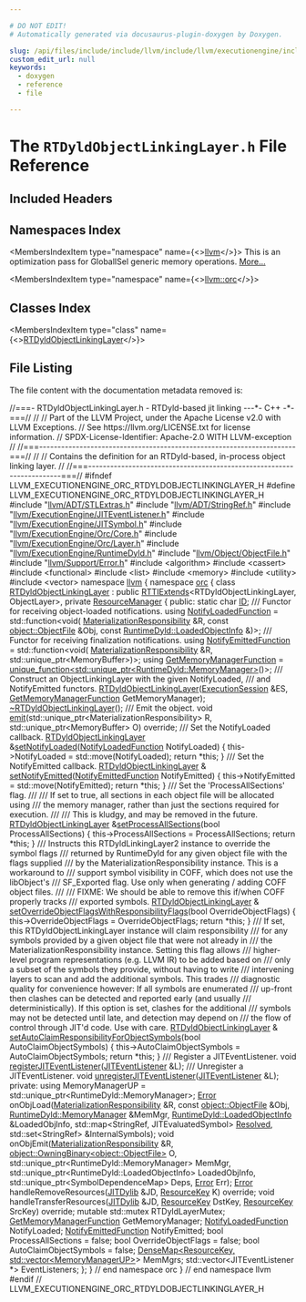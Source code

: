 ```yaml
---

# DO NOT EDIT!
# Automatically generated via docusaurus-plugin-doxygen by Doxygen.

slug: /api/files/include/include/llvm/include/llvm/executionengine/include/llvm/executionengine/orc/rtdyldobjectlinkinglayer-h
custom_edit_url: null
keywords:
  - doxygen
  - reference
  - file

---
```





# The `RTDyldObjectLinkingLayer.h` File Reference

<DoxygenPage pluginConfig={pluginConfig}>



## Included Headers

<IncludesList>
<IncludesListItem
  filePath="llvm/ADT/STLExtras.h"
  permalink="/docs/api/files/include/include/llvm/include/llvm/adt/stlextras-h"
  isLocal="true" />
<IncludesListItem
  filePath="llvm/ADT/StringRef.h"
  permalink="/docs/api/files/include/include/llvm/include/llvm/adt/stringref-h"
  isLocal="true" />
<IncludesListItem
  filePath="llvm/ExecutionEngine/JITEventListener.h"
  permalink="/docs/api/files/include/include/llvm/include/llvm/executionengine/jiteventlistener-h"
  isLocal="true" />
<IncludesListItem
  filePath="llvm/ExecutionEngine/JITSymbol.h"
  permalink="/docs/api/files/include/include/llvm/include/llvm/executionengine/jitsymbol-h"
  isLocal="true" />
<IncludesListItem
  filePath="llvm/ExecutionEngine/Orc/Core.h"
  permalink="/docs/api/files/include/include/llvm/include/llvm/executionengine/include/llvm/executionengine/orc/core-h"
  isLocal="true" />
<IncludesListItem
  filePath="llvm/ExecutionEngine/Orc/Layer.h"
  permalink="/docs/api/files/include/include/llvm/include/llvm/executionengine/include/llvm/executionengine/orc/layer-h"
  isLocal="true" />
<IncludesListItem
  filePath="llvm/ExecutionEngine/RuntimeDyld.h"
  permalink="/docs/api/files/include/include/llvm/include/llvm/executionengine/runtimedyld-h"
  isLocal="true" />
<IncludesListItem
  filePath="llvm/Object/ObjectFile.h"
  permalink="/docs/api/files/include/include/llvm/include/llvm/object/objectfile-h"
  isLocal="true" />
<IncludesListItem
  filePath="llvm/Support/Error.h"
  permalink="/docs/api/files/include/include/llvm/include/llvm/support/error-h"
  isLocal="true" />
<IncludesListItem
  filePath="algorithm"
  permalink=""
  isLocal="false" />
<IncludesListItem
  filePath="cassert"
  permalink=""
  isLocal="false" />
<IncludesListItem
  filePath="functional"
  permalink=""
  isLocal="false" />
<IncludesListItem
  filePath="list"
  permalink=""
  isLocal="false" />
<IncludesListItem
  filePath="memory"
  permalink=""
  isLocal="false" />
<IncludesListItem
  filePath="utility"
  permalink=""
  isLocal="false" />
<IncludesListItem
  filePath="vector"
  permalink=""
  isLocal="false" />
</IncludesList>

## Namespaces Index

<MembersIndex>

<MembersIndexItem
  type="namespace"
  name={<><a href="/docs/api/namespaces/llvm">llvm</a></>}>
This is an optimization pass for GlobalISel generic memory operations. <a href="/docs/api/namespaces/llvm/#details">More...</a>
</MembersIndexItem>

<MembersIndexItem
  type="namespace"
  name={<><a href="/docs/api/namespaces/llvm/orc">llvm::orc</a></>}>
</MembersIndexItem>

</MembersIndex>

## Classes Index

<MembersIndex>

<MembersIndexItem
  type="class"
  name={<><a href="/docs/api/classes/llvm/orc/rtdyldobjectlinkinglayer">RTDyldObjectLinkingLayer</a></>}>
</MembersIndexItem>

</MembersIndex>


## File Listing

The file content with the documentation metadata removed is:

<ProgramListing>

<Link id="l00001" /><CodeLine lineNumber="1"><Highlight kind="comment">//===- RTDyldObjectLinkingLayer.h - RTDyld-based jit linking  ---&#42;- C++ -&#42;-===//</Highlight><Highlight kind="normal"></Highlight></CodeLine>
<Link id="l00002" /><CodeLine lineNumber="2"><Highlight kind="normal"></Highlight><Highlight kind="comment">//</Highlight><Highlight kind="normal"></Highlight></CodeLine>
<Link id="l00003" /><CodeLine lineNumber="3"><Highlight kind="normal"></Highlight><Highlight kind="comment">// Part of the LLVM Project, under the Apache License v2.0 with LLVM Exceptions.</Highlight><Highlight kind="normal"></Highlight></CodeLine>
<Link id="l00004" /><CodeLine lineNumber="4"><Highlight kind="normal"></Highlight><Highlight kind="comment">// See https://llvm.org/LICENSE.txt for license information.</Highlight><Highlight kind="normal"></Highlight></CodeLine>
<Link id="l00005" /><CodeLine lineNumber="5"><Highlight kind="normal"></Highlight><Highlight kind="comment">// SPDX-License-Identifier: Apache-2.0 WITH LLVM-exception</Highlight><Highlight kind="normal"></Highlight></CodeLine>
<Link id="l00006" /><CodeLine lineNumber="6"><Highlight kind="normal"></Highlight><Highlight kind="comment">//</Highlight><Highlight kind="normal"></Highlight></CodeLine>
<Link id="l00007" /><CodeLine lineNumber="7"><Highlight kind="normal"></Highlight><Highlight kind="comment">//===----------------------------------------------------------------------===//</Highlight><Highlight kind="normal"></Highlight></CodeLine>
<Link id="l00008" /><CodeLine lineNumber="8"><Highlight kind="normal"></Highlight><Highlight kind="comment">//</Highlight><Highlight kind="normal"></Highlight></CodeLine>
<Link id="l00009" /><CodeLine lineNumber="9"><Highlight kind="normal"></Highlight><Highlight kind="comment">// Contains the definition for an RTDyld-based, in-process object linking layer.</Highlight><Highlight kind="normal"></Highlight></CodeLine>
<Link id="l00010" /><CodeLine lineNumber="10"><Highlight kind="normal"></Highlight><Highlight kind="comment">//</Highlight><Highlight kind="normal"></Highlight></CodeLine>
<Link id="l00011" /><CodeLine lineNumber="11"><Highlight kind="normal"></Highlight><Highlight kind="comment">//===----------------------------------------------------------------------===//</Highlight><Highlight kind="normal"></Highlight></CodeLine>
<Link id="l00012" /><CodeLine lineNumber="12"><Highlight kind="normal"></Highlight></CodeLine>
<Link id="l00013" /><CodeLine lineNumber="13"><Highlight kind="normal"></Highlight><Highlight kind="preprocessor">#ifndef LLVM&#95;EXECUTIONENGINE&#95;ORC&#95;RTDYLDOBJECTLINKINGLAYER&#95;H</Highlight><Highlight kind="normal"></Highlight></CodeLine>
<Link id="l00014" /><CodeLine lineNumber="14"><Highlight kind="normal"></Highlight><Highlight kind="preprocessor">#define LLVM&#95;EXECUTIONENGINE&#95;ORC&#95;RTDYLDOBJECTLINKINGLAYER&#95;H</Highlight><Highlight kind="normal"></Highlight></CodeLine>
<Link id="l00015" /><CodeLine lineNumber="15"><Highlight kind="normal"></Highlight></CodeLine>
<Link id="l00016" /><CodeLine lineNumber="16"><Highlight kind="normal"></Highlight><Highlight kind="preprocessor">#include &quot;<a href="/docs/api/files/include/include/llvm/include/llvm/adt/stlextras-h">llvm/ADT/STLExtras.h</a>&quot;</Highlight><Highlight kind="normal"></Highlight></CodeLine>
<Link id="l00017" /><CodeLine lineNumber="17"><Highlight kind="normal"></Highlight><Highlight kind="preprocessor">#include &quot;<a href="/docs/api/files/include/include/llvm/include/llvm/adt/stringref-h">llvm/ADT/StringRef.h</a>&quot;</Highlight><Highlight kind="normal"></Highlight></CodeLine>
<Link id="l00018" /><CodeLine lineNumber="18"><Highlight kind="normal"></Highlight><Highlight kind="preprocessor">#include &quot;<a href="/docs/api/files/include/include/llvm/include/llvm/executionengine/jiteventlistener-h">llvm/ExecutionEngine/JITEventListener.h</a>&quot;</Highlight><Highlight kind="normal"></Highlight></CodeLine>
<Link id="l00019" /><CodeLine lineNumber="19"><Highlight kind="normal"></Highlight><Highlight kind="preprocessor">#include &quot;<a href="/docs/api/files/include/include/llvm/include/llvm/executionengine/jitsymbol-h">llvm/ExecutionEngine/JITSymbol.h</a>&quot;</Highlight><Highlight kind="normal"></Highlight></CodeLine>
<Link id="l00020" /><CodeLine lineNumber="20"><Highlight kind="normal"></Highlight><Highlight kind="preprocessor">#include &quot;<a href="/docs/api/files/include/include/llvm/include/llvm/executionengine/include/llvm/executionengine/orc/core-h">llvm/ExecutionEngine/Orc/Core.h</a>&quot;</Highlight><Highlight kind="normal"></Highlight></CodeLine>
<Link id="l00021" /><CodeLine lineNumber="21"><Highlight kind="normal"></Highlight><Highlight kind="preprocessor">#include &quot;<a href="/docs/api/files/include/include/llvm/include/llvm/executionengine/include/llvm/executionengine/orc/layer-h">llvm/ExecutionEngine/Orc/Layer.h</a>&quot;</Highlight><Highlight kind="normal"></Highlight></CodeLine>
<Link id="l00022" /><CodeLine lineNumber="22"><Highlight kind="normal"></Highlight><Highlight kind="preprocessor">#include &quot;<a href="/docs/api/files/include/include/llvm/include/llvm/executionengine/runtimedyld-h">llvm/ExecutionEngine/RuntimeDyld.h</a>&quot;</Highlight><Highlight kind="normal"></Highlight></CodeLine>
<Link id="l00023" /><CodeLine lineNumber="23"><Highlight kind="normal"></Highlight><Highlight kind="preprocessor">#include &quot;<a href="/docs/api/files/include/include/llvm/include/llvm/object/objectfile-h">llvm/Object/ObjectFile.h</a>&quot;</Highlight><Highlight kind="normal"></Highlight></CodeLine>
<Link id="l00024" /><CodeLine lineNumber="24"><Highlight kind="normal"></Highlight><Highlight kind="preprocessor">#include &quot;<a href="/docs/api/files/include/include/llvm/include/llvm/support/error-h">llvm/Support/Error.h</a>&quot;</Highlight><Highlight kind="normal"></Highlight></CodeLine>
<Link id="l00025" /><CodeLine lineNumber="25"><Highlight kind="normal"></Highlight><Highlight kind="preprocessor">#include &lt;algorithm&gt;</Highlight><Highlight kind="normal"></Highlight></CodeLine>
<Link id="l00026" /><CodeLine lineNumber="26"><Highlight kind="normal"></Highlight><Highlight kind="preprocessor">#include &lt;cassert&gt;</Highlight><Highlight kind="normal"></Highlight></CodeLine>
<Link id="l00027" /><CodeLine lineNumber="27"><Highlight kind="normal"></Highlight><Highlight kind="preprocessor">#include &lt;functional&gt;</Highlight><Highlight kind="normal"></Highlight></CodeLine>
<Link id="l00028" /><CodeLine lineNumber="28"><Highlight kind="normal"></Highlight><Highlight kind="preprocessor">#include &lt;list&gt;</Highlight><Highlight kind="normal"></Highlight></CodeLine>
<Link id="l00029" /><CodeLine lineNumber="29"><Highlight kind="normal"></Highlight><Highlight kind="preprocessor">#include &lt;memory&gt;</Highlight><Highlight kind="normal"></Highlight></CodeLine>
<Link id="l00030" /><CodeLine lineNumber="30"><Highlight kind="normal"></Highlight><Highlight kind="preprocessor">#include &lt;utility&gt;</Highlight><Highlight kind="normal"></Highlight></CodeLine>
<Link id="l00031" /><CodeLine lineNumber="31"><Highlight kind="normal"></Highlight><Highlight kind="preprocessor">#include &lt;vector&gt;</Highlight><Highlight kind="normal"></Highlight></CodeLine>
<Link id="l00032" /><CodeLine lineNumber="32"><Highlight kind="normal"></Highlight></CodeLine>
<Link id="l00033" /><CodeLine lineNumber="33"><Highlight kind="normal"></Highlight><Highlight kind="keyword">namespace </Highlight><Highlight kind="normal"><a href="/docs/api/namespaces/llvm">llvm</a> &#123;</Highlight></CodeLine>
<Link id="l00034" /><CodeLine lineNumber="34"><Highlight kind="normal"></Highlight><Highlight kind="keyword">namespace </Highlight><Highlight kind="normal"><a href="/docs/api/namespaces/llvm/orc">orc</a> &#123;</Highlight></CodeLine>
<Link id="l00035" /><CodeLine lineNumber="35"><Highlight kind="normal"></Highlight></CodeLine>
<Link id="l00036" /><CodeLine lineNumber="36" lineLink="/docs/api/classes/llvm/orc/rtdyldobjectlinkinglayer"><Highlight kind="normal"></Highlight><Highlight kind="keyword">class </Highlight><Highlight kind="normal"><a href="/docs/api/classes/llvm/orc/rtdyldobjectlinkinglayer/#a265854b41dc442be1d29e1a5b7043cc4">RTDyldObjectLinkingLayer</a></Highlight></CodeLine>
<Link id="l00037" /><CodeLine lineNumber="37"><Highlight kind="normal">    : </Highlight><Highlight kind="keyword">public</Highlight><Highlight kind="normal"> <a href="/docs/api/classes/llvm/rttiextends">RTTIExtends</a>&lt;RTDyldObjectLinkingLayer, ObjectLayer&gt;,</Highlight></CodeLine>
<Link id="l00038" /><CodeLine lineNumber="38"><Highlight kind="normal">      </Highlight><Highlight kind="keyword">private</Highlight><Highlight kind="normal"> <a href="/docs/api/classes/llvm/orc/resourcemanager">ResourceManager</a> &#123;</Highlight></CodeLine>
<Link id="l00039" /><CodeLine lineNumber="39"><Highlight kind="normal"></Highlight><Highlight kind="keyword">public</Highlight><Highlight kind="normal">:</Highlight></CodeLine>
<Link id="l00040" /><CodeLine lineNumber="40" lineLink="/docs/api/classes/llvm/orc/rtdyldobjectlinkinglayer/#ac222431fb6f6e42de5ef61a2d3d8b86e"><Highlight kind="normal">  </Highlight><Highlight kind="keyword">static</Highlight><Highlight kind="normal"> </Highlight><Highlight kind="keywordtype">char</Highlight><Highlight kind="normal"> <a href="/docs/api/classes/llvm/orc/rtdyldobjectlinkinglayer/#ac222431fb6f6e42de5ef61a2d3d8b86e">ID</a>;</Highlight></CodeLine>
<Link id="l00041" /><CodeLine lineNumber="41"><Highlight kind="normal"></Highlight><Highlight kind="comment"></Highlight></CodeLine>
<Link id="l00042" /><CodeLine lineNumber="42"><Highlight kind="comment">  /// Functor for receiving object-loaded notifications.</Highlight><Highlight kind="normal"></Highlight></CodeLine>
<Link id="l00043" /><CodeLine lineNumber="43" lineLink="/docs/api/classes/llvm/orc/rtdyldobjectlinkinglayer/#a92f37749f33343857631cf5cf2eaf381"><Highlight kind="normal">  </Highlight><Highlight kind="keyword">using </Highlight><Highlight kind="normal"><a href="/docs/api/classes/llvm/orc/rtdyldobjectlinkinglayer/#a92f37749f33343857631cf5cf2eaf381">NotifyLoadedFunction</a> = std::function&lt;void(</Highlight></CodeLine>
<Link id="l00044" /><CodeLine lineNumber="44"><Highlight kind="normal">      <a href="/docs/api/classes/llvm/orc/materializationresponsibility">MaterializationResponsibility</a> &amp;R, </Highlight><Highlight kind="keyword">const</Highlight><Highlight kind="normal"> <a href="/docs/api/classes/llvm/object/objectfile">object::ObjectFile</a> &amp;Obj,</Highlight></CodeLine>
<Link id="l00045" /><CodeLine lineNumber="45"><Highlight kind="normal">      </Highlight><Highlight kind="keyword">const</Highlight><Highlight kind="normal"> <a href="/docs/api/classes/llvm/runtimedyld/loadedobjectinfo">RuntimeDyld::LoadedObjectInfo</a> &amp;)&gt;;</Highlight></CodeLine>
<Link id="l00046" /><CodeLine lineNumber="46"><Highlight kind="normal"></Highlight><Highlight kind="comment"></Highlight></CodeLine>
<Link id="l00047" /><CodeLine lineNumber="47"><Highlight kind="comment">  /// Functor for receiving finalization notifications.</Highlight><Highlight kind="normal"></Highlight></CodeLine>
<Link id="l00048" /><CodeLine lineNumber="48" lineLink="/docs/api/classes/llvm/orc/rtdyldobjectlinkinglayer/#ad748c83b5f6db0f5d30bd2d537b142fb"><Highlight kind="normal">  </Highlight><Highlight kind="keyword">using </Highlight><Highlight kind="normal"><a href="/docs/api/classes/llvm/orc/rtdyldobjectlinkinglayer/#ad748c83b5f6db0f5d30bd2d537b142fb">NotifyEmittedFunction</a> = std::function&lt;void(</Highlight></CodeLine>
<Link id="l00049" /><CodeLine lineNumber="49"><Highlight kind="normal">      <a href="/docs/api/classes/llvm/orc/materializationresponsibility">MaterializationResponsibility</a> &amp;R, std::unique&#95;ptr&lt;MemoryBuffer&gt;)&gt;;</Highlight></CodeLine>
<Link id="l00050" /><CodeLine lineNumber="50"><Highlight kind="normal"></Highlight></CodeLine>
<Link id="l00051" /><CodeLine lineNumber="51" lineLink="/docs/api/classes/llvm/orc/rtdyldobjectlinkinglayer/#ab12b46d32b79c457c6d1c254daae7fd5"><Highlight kind="normal">  </Highlight><Highlight kind="keyword">using </Highlight><Highlight kind="normal"><a href="/docs/api/classes/llvm/orc/rtdyldobjectlinkinglayer/#ab12b46d32b79c457c6d1c254daae7fd5">GetMemoryManagerFunction</a> =</Highlight></CodeLine>
<Link id="l00052" /><CodeLine lineNumber="52"><Highlight kind="normal">      <a href="/docs/api/classes/llvm/unique-function">unique&#95;function&lt;std::unique&#95;ptr&lt;RuntimeDyld::MemoryManager&gt;</a>()&gt;;</Highlight></CodeLine>
<Link id="l00053" /><CodeLine lineNumber="53"><Highlight kind="normal"></Highlight><Highlight kind="comment"></Highlight></CodeLine>
<Link id="l00054" /><CodeLine lineNumber="54"><Highlight kind="comment">  /// Construct an ObjectLinkingLayer with the given NotifyLoaded,</Highlight></CodeLine>
<Link id="l00055" /><CodeLine lineNumber="55"><Highlight kind="comment">  ///        and NotifyEmitted functors.</Highlight><Highlight kind="normal"></Highlight></CodeLine>
<Link id="l00056" /><CodeLine lineNumber="56"><Highlight kind="normal">  <a href="/docs/api/classes/llvm/orc/rtdyldobjectlinkinglayer/#a265854b41dc442be1d29e1a5b7043cc4">RTDyldObjectLinkingLayer</a>(<a href="/docs/api/classes/llvm/orc/executionsession">ExecutionSession</a> &amp;ES,</Highlight></CodeLine>
<Link id="l00057" /><CodeLine lineNumber="57"><Highlight kind="normal">                           <a href="/docs/api/classes/llvm/orc/rtdyldobjectlinkinglayer/#ab12b46d32b79c457c6d1c254daae7fd5">GetMemoryManagerFunction</a> GetMemoryManager);</Highlight></CodeLine>
<Link id="l00058" /><CodeLine lineNumber="58"><Highlight kind="normal"></Highlight></CodeLine>
<Link id="l00059" /><CodeLine lineNumber="59"><Highlight kind="normal">  <a href="/docs/api/classes/llvm/orc/rtdyldobjectlinkinglayer/#a744114ff64c7fdccce17d2e0c0755f09">~RTDyldObjectLinkingLayer</a>();</Highlight></CodeLine>
<Link id="l00060" /><CodeLine lineNumber="60"><Highlight kind="normal"></Highlight><Highlight kind="comment"></Highlight></CodeLine>
<Link id="l00061" /><CodeLine lineNumber="61"><Highlight kind="comment">  /// Emit the object.</Highlight><Highlight kind="normal"></Highlight></CodeLine>
<Link id="l00062" /><CodeLine lineNumber="62"><Highlight kind="normal">  </Highlight><Highlight kind="keywordtype">void</Highlight><Highlight kind="normal"> <a href="/docs/api/classes/llvm/orc/rtdyldobjectlinkinglayer/#a640efdfe6f9a9949a292dc894222e8f5">emit</a>(std::unique&#95;ptr&lt;MaterializationResponsibility&gt; R,</Highlight></CodeLine>
<Link id="l00063" /><CodeLine lineNumber="63"><Highlight kind="normal">            std::unique&#95;ptr&lt;MemoryBuffer&gt; O) </Highlight><Highlight kind="keyword">override</Highlight><Highlight kind="normal">;</Highlight></CodeLine>
<Link id="l00064" /><CodeLine lineNumber="64"><Highlight kind="normal"></Highlight><Highlight kind="comment"></Highlight></CodeLine>
<Link id="l00065" /><CodeLine lineNumber="65"><Highlight kind="comment">  /// Set the NotifyLoaded callback.</Highlight><Highlight kind="normal"></Highlight></CodeLine>
<Link id="l00066" /><CodeLine lineNumber="66" lineLink="/docs/api/classes/llvm/orc/rtdyldobjectlinkinglayer/#a01dc8d414e17519d1760908746b27692"><Highlight kind="normal">  <a href="/docs/api/classes/llvm/orc/rtdyldobjectlinkinglayer/#a265854b41dc442be1d29e1a5b7043cc4">RTDyldObjectLinkingLayer</a> &amp;<a href="/docs/api/classes/llvm/orc/rtdyldobjectlinkinglayer/#a01dc8d414e17519d1760908746b27692">setNotifyLoaded</a>(<a href="/docs/api/classes/llvm/orc/rtdyldobjectlinkinglayer/#a92f37749f33343857631cf5cf2eaf381">NotifyLoadedFunction</a> NotifyLoaded) &#123;</Highlight></CodeLine>
<Link id="l00067" /><CodeLine lineNumber="67"><Highlight kind="normal">    this-&gt;NotifyLoaded = std::move(NotifyLoaded);</Highlight></CodeLine>
<Link id="l00068" /><CodeLine lineNumber="68"><Highlight kind="normal">    </Highlight><Highlight kind="keywordflow">return</Highlight><Highlight kind="normal"> &#42;</Highlight><Highlight kind="keyword">this</Highlight><Highlight kind="normal">;</Highlight></CodeLine>
<Link id="l00069" /><CodeLine lineNumber="69"><Highlight kind="normal">  &#125;</Highlight></CodeLine>
<Link id="l00070" /><CodeLine lineNumber="70"><Highlight kind="normal"></Highlight><Highlight kind="comment"></Highlight></CodeLine>
<Link id="l00071" /><CodeLine lineNumber="71"><Highlight kind="comment">  /// Set the NotifyEmitted callback.</Highlight><Highlight kind="normal"></Highlight></CodeLine>
<Link id="l00072" /><CodeLine lineNumber="72"><Highlight kind="normal">  <a href="/docs/api/classes/llvm/orc/rtdyldobjectlinkinglayer">RTDyldObjectLinkingLayer</a> &amp;</Highlight></CodeLine>
<Link id="l00073" /><CodeLine lineNumber="73" lineLink="/docs/api/classes/llvm/orc/rtdyldobjectlinkinglayer/#a237b2f36c0eb917c38e7a31cc4d25b45"><Highlight kind="normal">  <a href="/docs/api/classes/llvm/orc/rtdyldobjectlinkinglayer/#a237b2f36c0eb917c38e7a31cc4d25b45">setNotifyEmitted</a>(<a href="/docs/api/classes/llvm/orc/rtdyldobjectlinkinglayer/#ad748c83b5f6db0f5d30bd2d537b142fb">NotifyEmittedFunction</a> NotifyEmitted) &#123;</Highlight></CodeLine>
<Link id="l00074" /><CodeLine lineNumber="74"><Highlight kind="normal">    this-&gt;NotifyEmitted = std::move(NotifyEmitted);</Highlight></CodeLine>
<Link id="l00075" /><CodeLine lineNumber="75"><Highlight kind="normal">    </Highlight><Highlight kind="keywordflow">return</Highlight><Highlight kind="normal"> &#42;</Highlight><Highlight kind="keyword">this</Highlight><Highlight kind="normal">;</Highlight></CodeLine>
<Link id="l00076" /><CodeLine lineNumber="76"><Highlight kind="normal">  &#125;</Highlight></CodeLine>
<Link id="l00077" /><CodeLine lineNumber="77"><Highlight kind="normal"></Highlight><Highlight kind="comment"></Highlight></CodeLine>
<Link id="l00078" /><CodeLine lineNumber="78"><Highlight kind="comment">  /// Set the &#39;ProcessAllSections&#39; flag.</Highlight></CodeLine>
<Link id="l00079" /><CodeLine lineNumber="79"><Highlight kind="comment">  ///</Highlight></CodeLine>
<Link id="l00080" /><CodeLine lineNumber="80"><Highlight kind="comment">  /// If set to true, all sections in each object file will be allocated using</Highlight></CodeLine>
<Link id="l00081" /><CodeLine lineNumber="81"><Highlight kind="comment">  /// the memory manager, rather than just the sections required for execution.</Highlight></CodeLine>
<Link id="l00082" /><CodeLine lineNumber="82"><Highlight kind="comment">  ///</Highlight></CodeLine>
<Link id="l00083" /><CodeLine lineNumber="83"><Highlight kind="comment">  /// This is kludgy, and may be removed in the future.</Highlight><Highlight kind="normal"></Highlight></CodeLine>
<Link id="l00084" /><CodeLine lineNumber="84" lineLink="/docs/api/classes/llvm/orc/rtdyldobjectlinkinglayer/#ac3fa547646c5f32600aa7336df436ae5"><Highlight kind="normal">  <a href="/docs/api/classes/llvm/orc/rtdyldobjectlinkinglayer/#a265854b41dc442be1d29e1a5b7043cc4">RTDyldObjectLinkingLayer</a> &amp;<a href="/docs/api/classes/llvm/orc/rtdyldobjectlinkinglayer/#ac3fa547646c5f32600aa7336df436ae5">setProcessAllSections</a>(</Highlight><Highlight kind="keywordtype">bool</Highlight><Highlight kind="normal"> ProcessAllSections) &#123;</Highlight></CodeLine>
<Link id="l00085" /><CodeLine lineNumber="85"><Highlight kind="normal">    this-&gt;ProcessAllSections = ProcessAllSections;</Highlight></CodeLine>
<Link id="l00086" /><CodeLine lineNumber="86"><Highlight kind="normal">    </Highlight><Highlight kind="keywordflow">return</Highlight><Highlight kind="normal"> &#42;</Highlight><Highlight kind="keyword">this</Highlight><Highlight kind="normal">;</Highlight></CodeLine>
<Link id="l00087" /><CodeLine lineNumber="87"><Highlight kind="normal">  &#125;</Highlight></CodeLine>
<Link id="l00088" /><CodeLine lineNumber="88"><Highlight kind="normal"></Highlight><Highlight kind="comment"></Highlight></CodeLine>
<Link id="l00089" /><CodeLine lineNumber="89"><Highlight kind="comment">  /// Instructs this RTDyldLinkingLayer2 instance to override the symbol flags</Highlight></CodeLine>
<Link id="l00090" /><CodeLine lineNumber="90"><Highlight kind="comment">  /// returned by RuntimeDyld for any given object file with the flags supplied</Highlight></CodeLine>
<Link id="l00091" /><CodeLine lineNumber="91"><Highlight kind="comment">  /// by the MaterializationResponsibility instance. This is a workaround to</Highlight></CodeLine>
<Link id="l00092" /><CodeLine lineNumber="92"><Highlight kind="comment">  /// support symbol visibility in COFF, which does not use the libObject&#39;s</Highlight></CodeLine>
<Link id="l00093" /><CodeLine lineNumber="93"><Highlight kind="comment">  /// SF&#95;Exported flag. Use only when generating / adding COFF object files.</Highlight></CodeLine>
<Link id="l00094" /><CodeLine lineNumber="94"><Highlight kind="comment">  ///</Highlight></CodeLine>
<Link id="l00095" /><CodeLine lineNumber="95"><Highlight kind="comment">  /// FIXME: We should be able to remove this if/when COFF properly tracks</Highlight></CodeLine>
<Link id="l00096" /><CodeLine lineNumber="96"><Highlight kind="comment">  /// exported symbols.</Highlight><Highlight kind="normal"></Highlight></CodeLine>
<Link id="l00097" /><CodeLine lineNumber="97"><Highlight kind="normal">  <a href="/docs/api/classes/llvm/orc/rtdyldobjectlinkinglayer">RTDyldObjectLinkingLayer</a> &amp;</Highlight></CodeLine>
<Link id="l00098" /><CodeLine lineNumber="98" lineLink="/docs/api/classes/llvm/orc/rtdyldobjectlinkinglayer/#ac4f7c81b37c4f8db5f4579cb667cb31a"><Highlight kind="normal">  <a href="/docs/api/classes/llvm/orc/rtdyldobjectlinkinglayer/#ac4f7c81b37c4f8db5f4579cb667cb31a">setOverrideObjectFlagsWithResponsibilityFlags</a>(</Highlight><Highlight kind="keywordtype">bool</Highlight><Highlight kind="normal"> OverrideObjectFlags) &#123;</Highlight></CodeLine>
<Link id="l00099" /><CodeLine lineNumber="99"><Highlight kind="normal">    this-&gt;OverrideObjectFlags = OverrideObjectFlags;</Highlight></CodeLine>
<Link id="l00100" /><CodeLine lineNumber="100"><Highlight kind="normal">    </Highlight><Highlight kind="keywordflow">return</Highlight><Highlight kind="normal"> &#42;</Highlight><Highlight kind="keyword">this</Highlight><Highlight kind="normal">;</Highlight></CodeLine>
<Link id="l00101" /><CodeLine lineNumber="101"><Highlight kind="normal">  &#125;</Highlight></CodeLine>
<Link id="l00102" /><CodeLine lineNumber="102"><Highlight kind="normal"></Highlight><Highlight kind="comment"></Highlight></CodeLine>
<Link id="l00103" /><CodeLine lineNumber="103"><Highlight kind="comment">  /// If set, this RTDyldObjectLinkingLayer instance will claim responsibility</Highlight></CodeLine>
<Link id="l00104" /><CodeLine lineNumber="104"><Highlight kind="comment">  /// for any symbols provided by a given object file that were not already in</Highlight></CodeLine>
<Link id="l00105" /><CodeLine lineNumber="105"><Highlight kind="comment">  /// the MaterializationResponsibility instance. Setting this flag allows</Highlight></CodeLine>
<Link id="l00106" /><CodeLine lineNumber="106"><Highlight kind="comment">  /// higher-level program representations (e.g. LLVM IR) to be added based on</Highlight></CodeLine>
<Link id="l00107" /><CodeLine lineNumber="107"><Highlight kind="comment">  /// only a subset of the symbols they provide, without having to write</Highlight></CodeLine>
<Link id="l00108" /><CodeLine lineNumber="108"><Highlight kind="comment">  /// intervening layers to scan and add the additional symbols. This trades</Highlight></CodeLine>
<Link id="l00109" /><CodeLine lineNumber="109"><Highlight kind="comment">  /// diagnostic quality for convenience however: If all symbols are enumerated</Highlight></CodeLine>
<Link id="l00110" /><CodeLine lineNumber="110"><Highlight kind="comment">  /// up-front then clashes can be detected and reported early (and usually</Highlight></CodeLine>
<Link id="l00111" /><CodeLine lineNumber="111"><Highlight kind="comment">  /// deterministically). If this option is set, clashes for the additional</Highlight></CodeLine>
<Link id="l00112" /><CodeLine lineNumber="112"><Highlight kind="comment">  /// symbols may not be detected until late, and detection may depend on</Highlight></CodeLine>
<Link id="l00113" /><CodeLine lineNumber="113"><Highlight kind="comment">  /// the flow of control through JIT&#39;d code. Use with care.</Highlight><Highlight kind="normal"></Highlight></CodeLine>
<Link id="l00114" /><CodeLine lineNumber="114"><Highlight kind="normal">  <a href="/docs/api/classes/llvm/orc/rtdyldobjectlinkinglayer">RTDyldObjectLinkingLayer</a> &amp;</Highlight></CodeLine>
<Link id="l00115" /><CodeLine lineNumber="115" lineLink="/docs/api/classes/llvm/orc/rtdyldobjectlinkinglayer/#aa5fd9509ea64f5d3780326dea9b50424"><Highlight kind="normal">  <a href="/docs/api/classes/llvm/orc/rtdyldobjectlinkinglayer/#aa5fd9509ea64f5d3780326dea9b50424">setAutoClaimResponsibilityForObjectSymbols</a>(</Highlight><Highlight kind="keywordtype">bool</Highlight><Highlight kind="normal"> AutoClaimObjectSymbols) &#123;</Highlight></CodeLine>
<Link id="l00116" /><CodeLine lineNumber="116"><Highlight kind="normal">    this-&gt;AutoClaimObjectSymbols = AutoClaimObjectSymbols;</Highlight></CodeLine>
<Link id="l00117" /><CodeLine lineNumber="117"><Highlight kind="normal">    </Highlight><Highlight kind="keywordflow">return</Highlight><Highlight kind="normal"> &#42;</Highlight><Highlight kind="keyword">this</Highlight><Highlight kind="normal">;</Highlight></CodeLine>
<Link id="l00118" /><CodeLine lineNumber="118"><Highlight kind="normal">  &#125;</Highlight></CodeLine>
<Link id="l00119" /><CodeLine lineNumber="119"><Highlight kind="normal"></Highlight><Highlight kind="comment"></Highlight></CodeLine>
<Link id="l00120" /><CodeLine lineNumber="120"><Highlight kind="comment">  /// Register a JITEventListener.</Highlight><Highlight kind="normal"></Highlight></CodeLine>
<Link id="l00121" /><CodeLine lineNumber="121"><Highlight kind="normal">  </Highlight><Highlight kind="keywordtype">void</Highlight><Highlight kind="normal"> <a href="/docs/api/classes/llvm/orc/rtdyldobjectlinkinglayer/#ae241d975e5b085fc6762f8f50e5d9add">registerJITEventListener</a>(<a href="/docs/api/classes/llvm/jiteventlistener">JITEventListener</a> &amp;L);</Highlight></CodeLine>
<Link id="l00122" /><CodeLine lineNumber="122"><Highlight kind="normal"></Highlight><Highlight kind="comment"></Highlight></CodeLine>
<Link id="l00123" /><CodeLine lineNumber="123"><Highlight kind="comment">  /// Unregister a JITEventListener.</Highlight><Highlight kind="normal"></Highlight></CodeLine>
<Link id="l00124" /><CodeLine lineNumber="124"><Highlight kind="normal">  </Highlight><Highlight kind="keywordtype">void</Highlight><Highlight kind="normal"> <a href="/docs/api/classes/llvm/orc/rtdyldobjectlinkinglayer/#aa44eb942afaa83011358c9d4eed3fbc5">unregisterJITEventListener</a>(<a href="/docs/api/classes/llvm/jiteventlistener">JITEventListener</a> &amp;L);</Highlight></CodeLine>
<Link id="l00125" /><CodeLine lineNumber="125"><Highlight kind="normal"></Highlight></CodeLine>
<Link id="l00126" /><CodeLine lineNumber="126"><Highlight kind="normal"></Highlight><Highlight kind="keyword">private</Highlight><Highlight kind="normal">:</Highlight></CodeLine>
<Link id="l00127" /><CodeLine lineNumber="127"><Highlight kind="normal">  </Highlight><Highlight kind="keyword">using </Highlight><Highlight kind="normal">MemoryManagerUP = std::unique&#95;ptr&lt;RuntimeDyld::MemoryManager&gt;;</Highlight></CodeLine>
<Link id="l00128" /><CodeLine lineNumber="128"><Highlight kind="normal"></Highlight></CodeLine>
<Link id="l00129" /><CodeLine lineNumber="129"><Highlight kind="normal">  <a href="/docs/api/classes/llvm/error">Error</a> onObjLoad(<a href="/docs/api/classes/llvm/orc/materializationresponsibility">MaterializationResponsibility</a> &amp;R,</Highlight></CodeLine>
<Link id="l00130" /><CodeLine lineNumber="130"><Highlight kind="normal">                  </Highlight><Highlight kind="keyword">const</Highlight><Highlight kind="normal"> <a href="/docs/api/classes/llvm/object/objectfile">object::ObjectFile</a> &amp;Obj,</Highlight></CodeLine>
<Link id="l00131" /><CodeLine lineNumber="131"><Highlight kind="normal">                  <a href="/docs/api/classes/llvm/runtimedyld/memorymanager">RuntimeDyld::MemoryManager</a> &amp;MemMgr,</Highlight></CodeLine>
<Link id="l00132" /><CodeLine lineNumber="132"><Highlight kind="normal">                  <a href="/docs/api/classes/llvm/runtimedyld/loadedobjectinfo">RuntimeDyld::LoadedObjectInfo</a> &amp;LoadedObjInfo,</Highlight></CodeLine>
<Link id="l00133" /><CodeLine lineNumber="133"><Highlight kind="normal">                  std::map&lt;StringRef, JITEvaluatedSymbol&gt; <a href="/docs/api/namespaces/llvm/orc/#adac25fca9fb14b1defe43d18a81c16e8af691f042a559b1c1a4f89826c6f75760">Resolved</a>,</Highlight></CodeLine>
<Link id="l00134" /><CodeLine lineNumber="134"><Highlight kind="normal">                  std::set&lt;StringRef&gt; &amp;InternalSymbols);</Highlight></CodeLine>
<Link id="l00135" /><CodeLine lineNumber="135"><Highlight kind="normal"></Highlight></CodeLine>
<Link id="l00136" /><CodeLine lineNumber="136"><Highlight kind="normal">  </Highlight><Highlight kind="keywordtype">void</Highlight><Highlight kind="normal"> onObjEmit(<a href="/docs/api/classes/llvm/orc/materializationresponsibility">MaterializationResponsibility</a> &amp;R,</Highlight></CodeLine>
<Link id="l00137" /><CodeLine lineNumber="137"><Highlight kind="normal">                 <a href="/docs/api/classes/llvm/object/owningbinary">object::OwningBinary&lt;object::ObjectFile&gt;</a> O,</Highlight></CodeLine>
<Link id="l00138" /><CodeLine lineNumber="138"><Highlight kind="normal">                 std::unique&#95;ptr&lt;RuntimeDyld::MemoryManager&gt; MemMgr,</Highlight></CodeLine>
<Link id="l00139" /><CodeLine lineNumber="139"><Highlight kind="normal">                 std::unique&#95;ptr&lt;RuntimeDyld::LoadedObjectInfo&gt; LoadedObjInfo,</Highlight></CodeLine>
<Link id="l00140" /><CodeLine lineNumber="140"><Highlight kind="normal">                 std::unique&#95;ptr&lt;SymbolDependenceMap&gt; Deps, <a href="/docs/api/classes/llvm/error">Error</a> Err);</Highlight></CodeLine>
<Link id="l00141" /><CodeLine lineNumber="141"><Highlight kind="normal"></Highlight></CodeLine>
<Link id="l00142" /><CodeLine lineNumber="142"><Highlight kind="normal">  <a href="/docs/api/classes/llvm/error">Error</a> handleRemoveResources(<a href="/docs/api/classes/llvm/orc/jitdylib">JITDylib</a> &amp;JD, <a href="/docs/api/namespaces/llvm/orc/#a48eb648e96394270c69273c29bfad24e">ResourceKey</a> K) </Highlight><Highlight kind="keyword">override</Highlight><Highlight kind="normal">;</Highlight></CodeLine>
<Link id="l00143" /><CodeLine lineNumber="143"><Highlight kind="normal">  </Highlight><Highlight kind="keywordtype">void</Highlight><Highlight kind="normal"> handleTransferResources(<a href="/docs/api/classes/llvm/orc/jitdylib">JITDylib</a> &amp;JD, <a href="/docs/api/namespaces/llvm/orc/#a48eb648e96394270c69273c29bfad24e">ResourceKey</a> DstKey,</Highlight></CodeLine>
<Link id="l00144" /><CodeLine lineNumber="144"><Highlight kind="normal">                               <a href="/docs/api/namespaces/llvm/orc/#a48eb648e96394270c69273c29bfad24e">ResourceKey</a> SrcKey) </Highlight><Highlight kind="keyword">override</Highlight><Highlight kind="normal">;</Highlight></CodeLine>
<Link id="l00145" /><CodeLine lineNumber="145"><Highlight kind="normal"></Highlight></CodeLine>
<Link id="l00146" /><CodeLine lineNumber="146"><Highlight kind="normal">  </Highlight><Highlight kind="keyword">mutable</Highlight><Highlight kind="normal"> std::mutex RTDyldLayerMutex;</Highlight></CodeLine>
<Link id="l00147" /><CodeLine lineNumber="147"><Highlight kind="normal">  <a href="/docs/api/classes/llvm/orc/rtdyldobjectlinkinglayer/#ab12b46d32b79c457c6d1c254daae7fd5">GetMemoryManagerFunction</a> GetMemoryManager;</Highlight></CodeLine>
<Link id="l00148" /><CodeLine lineNumber="148"><Highlight kind="normal">  <a href="/docs/api/classes/llvm/orc/rtdyldobjectlinkinglayer/#a92f37749f33343857631cf5cf2eaf381">NotifyLoadedFunction</a> NotifyLoaded;</Highlight></CodeLine>
<Link id="l00149" /><CodeLine lineNumber="149"><Highlight kind="normal">  <a href="/docs/api/classes/llvm/orc/rtdyldobjectlinkinglayer/#ad748c83b5f6db0f5d30bd2d537b142fb">NotifyEmittedFunction</a> NotifyEmitted;</Highlight></CodeLine>
<Link id="l00150" /><CodeLine lineNumber="150"><Highlight kind="normal">  </Highlight><Highlight kind="keywordtype">bool</Highlight><Highlight kind="normal"> ProcessAllSections = </Highlight><Highlight kind="keyword">false</Highlight><Highlight kind="normal">;</Highlight></CodeLine>
<Link id="l00151" /><CodeLine lineNumber="151"><Highlight kind="normal">  </Highlight><Highlight kind="keywordtype">bool</Highlight><Highlight kind="normal"> OverrideObjectFlags = </Highlight><Highlight kind="keyword">false</Highlight><Highlight kind="normal">;</Highlight></CodeLine>
<Link id="l00152" /><CodeLine lineNumber="152"><Highlight kind="normal">  </Highlight><Highlight kind="keywordtype">bool</Highlight><Highlight kind="normal"> AutoClaimObjectSymbols = </Highlight><Highlight kind="keyword">false</Highlight><Highlight kind="normal">;</Highlight></CodeLine>
<Link id="l00153" /><CodeLine lineNumber="153"><Highlight kind="normal">  <a href="/docs/api/classes/llvm/densemap">DenseMap&lt;ResourceKey, std::vector&lt;MemoryManagerUP&gt;</a>&gt; MemMgrs;</Highlight></CodeLine>
<Link id="l00154" /><CodeLine lineNumber="154"><Highlight kind="normal">  std::vector&lt;JITEventListener &#42;&gt; EventListeners;</Highlight></CodeLine>
<Link id="l00155" /><CodeLine lineNumber="155"><Highlight kind="normal">&#125;;</Highlight></CodeLine>
<Link id="l00156" /><CodeLine lineNumber="156"><Highlight kind="normal"></Highlight></CodeLine>
<Link id="l00157" /><CodeLine lineNumber="157"><Highlight kind="normal">&#125; </Highlight><Highlight kind="comment">// end namespace orc</Highlight><Highlight kind="normal"></Highlight></CodeLine>
<Link id="l00158" /><CodeLine lineNumber="158"><Highlight kind="normal">&#125; </Highlight><Highlight kind="comment">// end namespace llvm</Highlight><Highlight kind="normal"></Highlight></CodeLine>
<Link id="l00159" /><CodeLine lineNumber="159"><Highlight kind="normal"></Highlight></CodeLine>
<Link id="l00160" /><CodeLine lineNumber="160"><Highlight kind="normal"></Highlight><Highlight kind="preprocessor">#endif </Highlight><Highlight kind="comment">// LLVM&#95;EXECUTIONENGINE&#95;ORC&#95;RTDYLDOBJECTLINKINGLAYER&#95;H</Highlight><Highlight kind="normal"></Highlight></CodeLine>

</ProgramListing>


</DoxygenPage>
